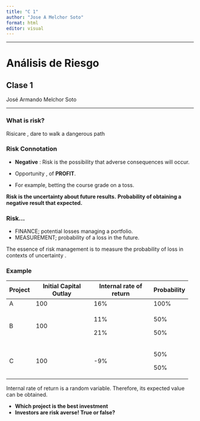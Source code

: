 ```yaml
---
title: "C 1"
author: "Jose A Melchor Soto"
format: html
editor: visual
---
```


------------------------------------------------------------------------

# Análisis de Riesgo

## Clase 1

José Armando Melchor Soto

------------------------------------------------------------------------

### What is risk?

Risicare , dare to walk a dangerous path

### Risk Connotation

-   **Negative** : Risk is the possibility that adverse consequences will occur.

-   Opportunity , of **PROFIT**.

-   For example, betting the course grade on a toss.

**Risk is the uncertainty about future results.** **Probability of obtaining a negative result that expected.**

### Risk...

-   FINANCE; potential losses managing a portfolio.
-   MEASUREMENT; probability of a loss in the future.

The essence of risk management is to measure the probability of loss in contexts of uncertainty .

### Example

+---------+------------------------+-------------------------+-------------+
| Project | Initial Capital Outlay | Internal rate of return | Probability |
+=========+========================+=========================+=============+
| A       | 100                    | 16%                     | 100%        |
+---------+------------------------+-------------------------+-------------+
| B       | 100                    | 11%                     | 50%         |
|         |                        |                         |             |
|         |                        | 21%                     | 50%         |
+---------+------------------------+-------------------------+-------------+
| C       | 100                    | -9%                     | 50%         |
|         |                        |                         |             |
|         |                        |                         | 50%         |
+---------+------------------------+-------------------------+-------------+

Internal rate of return is a random variable. Therefore, its expected value can be obtained.

-   **Which project is the best investment**
-   **Investors are risk averse! True or false?**

## 
